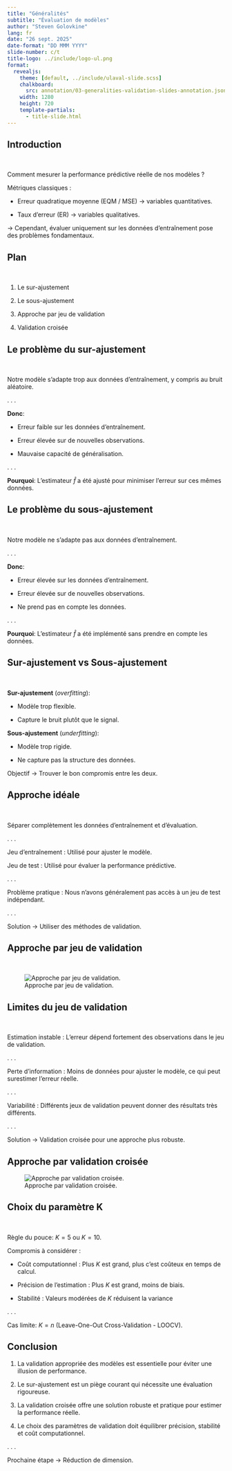 ```yaml
--- 
title: "Généralités"
subtitle: "Évaluation de modèles"
author: "Steven Golovkine"
lang: fr
date: "26 sept. 2025"
date-format: "DD MMM YYYY"
slide-number: c/t
title-logo: ../include/logo-ul.png
format:
  revealjs:
    theme: [default, ../include/ulaval-slide.scss]
    chalkboard:
      src: annotation/03-generalities-validation-slides-annotation.json
    width: 1280
    height: 720
    template-partials:
      - title-slide.html
--- 
```



## Introduction

<br>

Comment mesurer la performance prédictive réelle de nos modèles ?

Métriques classiques :

* Erreur quadratique moyenne (EQM / MSE) → variables quantitatives.

* Taux d'erreur (ER) → variables qualitatives.


→ Cependant, évaluer uniquement sur les données d'entraînement pose des problèmes fondamentaux.


## Plan

<br>

1. Le sur-ajustement

2. Le sous-ajustement

3. Approche par jeu de validation

4. Validation croisée 


## Le problème du sur-ajustement

<br>

Notre modèle s'adapte trop aux données d'entraînement, y compris au bruit aléatoire.

. . .

**Donc**:

- Erreur faible sur les données d'entraînement.

- Erreur élevée sur de nouvelles observations.

- Mauvaise capacité de généralisation.

. . .

**Pourquoi**: L'estimateur $\hat{f}$ a été ajusté pour minimiser l'erreur sur ces mêmes données.

## Le problème du sous-ajustement


<br>

Notre modèle ne s'adapte pas aux données d'entraînement.

. . .

**Donc**:

- Erreur élevée sur les données d'entraînement.

- Erreur élevée sur de nouvelles observations.

- Ne prend pas en compte les données.

. . .

**Pourquoi**: L'estimateur $\hat{f}$ a été implémenté sans prendre en compte les données.


## Sur-ajustement vs Sous-ajustement

<br>

**Sur-ajustement** (*overfitting*):

- Modèle trop flexible.

- Capture le bruit plutôt que le signal.

**Sous-ajustement** (*underfitting*):

- Modèle trop rigide.

- Ne capture pas la structure des données.

Objectif → Trouver le bon compromis entre les deux.


## Approche idéale

<br>

Séparer complètement les données d'entraînement et d'évaluation.

. . .

Jeu d'entraînement : Utilisé pour ajuster le modèle.

Jeu de test : Utilisé pour évaluer la performance prédictive.

. . .

Problème pratique : Nous n'avons généralement pas accès à un jeu de test indépendant.

. . .

Solution → Utiliser des méthodes de validation.

## Approche par jeu de validation

<br>

![Approche par jeu de validation.](./img/validation-set.png)

## Limites du jeu de validation

<br>

Estimation instable : L'erreur dépend fortement des observations dans le jeu de validation.

. . .

Perte d'information : Moins de données pour ajuster le modèle, ce qui peut surestimer l'erreur réelle.

. . .

Variabilité : Différents jeux de validation peuvent donner des résultats très différents.

. . .

Solution → Validation croisée pour une approche plus robuste.

## Approche par validation croisée

![Approche par validation croisée.](./img/cross-validation.png)

## Choix du paramètre K

<br>

Règle du pouce: $K = 5$ ou $K = 10$.

Compromis à considérer :

- Coût computationnel : Plus $K$ est grand, plus c'est coûteux en temps de calcul.

- Précision de l'estimation : Plus $K$ est grand, moins de biais.

- Stabilité : Valeurs modérées de $K$ réduisent la variance

. . .

Cas limite: $K = n$ (Leave-One-Out Cross-Validation - LOOCV).

## Conclusion

::: {.incremental}
1. La validation appropriée des modèles est essentielle pour éviter une illusion de performance.

2. Le sur-ajustement est un piège courant qui nécessite une évaluation rigoureuse.

3. La validation croisée offre une solution robuste et pratique pour estimer la performance réelle.

4. Le choix des paramètres de validation doit équilibrer précision, stabilité et coût computationnel.

:::

. . .

Prochaine étape → Réduction de dimension.